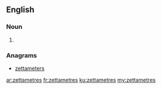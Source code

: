 ==English==

===Noun===
{{head|en}}

# {{plural of|zettametre}}

===Anagrams===
* [[zettameters#English|zettameters]]

[[ar:zettametres]]
[[fr:zettametres]]
[[ku:zettametres]]
[[my:zettametres]]